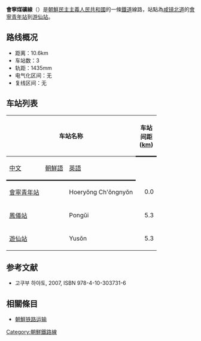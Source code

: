 '''會寧煤礦線'''（{{kor|名=北|諺=회령탄광선|漢=會寧炭鑛線|羅=Hoeryŏng T'angwang sŏn|f=y}}）是[[朝鮮民主主義人民共和國|朝鮮民主主義人民共和國]]的一條[[鐵道|鐵道]]線路，站點為[[咸镜北道|咸镜北道]]的[[會寧青年站|會寧青年站]]到[[游仙站|游仙站]]。

==路线概况==
*距离：10.6km
*车站数：3
*轨距：1435mm
*电气化区间：无
*复线区间：无

==车站列表==
{| class="wikitable"
|-
!colspan=3|车站名称
!style="width: 2.5em; border-bottom:solid 3px;" rowspan=2|车站间距 ([[km|km]])
!style="width: 2.5em; border-bottom:solid 3px;" rowspan=2|累計距離 (km)
!style="border-bottom:solid 3px;" rowspan=2|連接路線
|-
!style="border-bottom:solid 3px;"|[[中文|中文]]
!style="border-bottom:solid 3px;"|[[朝鮮語|朝鮮語]]
!style="border-bottom:solid 3px;"|[[英語|英語]]
|-
|[[會寧青年站|會寧青年站]]
|{{Lang|ko|회령청년역}}
|Hoeryŏng Ch'ŏngnyŏn
|style="text-align: right;"|0.0
|style="text-align: right;"|0.0
|[[咸北線|咸北線]]
|-
|[[鳳儀站|鳳儀站]]
|{{Lang|ko|봉의역}}
|Pongŭi
|style="text-align: right;"|5.3
|style="text-align: right;"|5.3
| 
|-
|[[遊仙站|遊仙站]]
|{{Lang|ko|유선역}}
|Yusŏn
|style="text-align: right;"|5.3
|style="text-align: right;"|10.6
| 
|}

==参考文献==
* 고쿠부 하야토{{lang|ja|(国分隼人), 《将軍様の鉄道 北朝鮮鉄道事情》, 新潮社}}, 2007, ISBN 978-4-10-303731-6

==相關條目==
* [[朝鮮铁路运输|朝鮮铁路运输]]

{{朝鮮鐵路線}}
{{會寧煤礦線}}

[[Category:朝鮮鐵路線|Category:朝鮮鐵路線]]